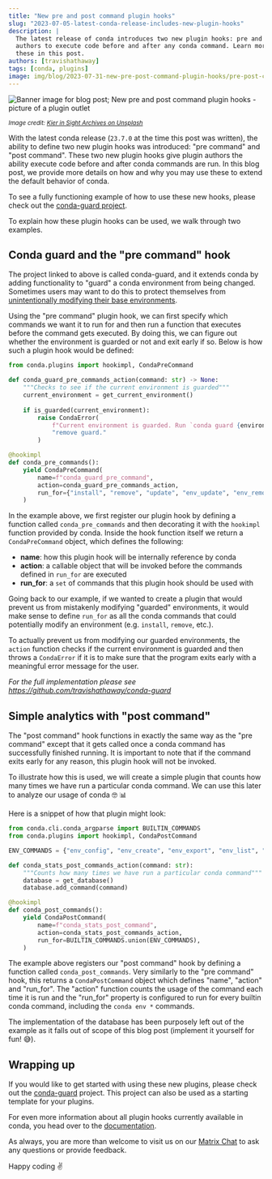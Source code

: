 ```yaml
---
title: "New pre and post command plugin hooks"
slug: "2023-07-05-latest-conda-release-includes-new-plugin-hooks"
description: |
  The latest release of conda introduces two new plugin hooks: pre and post command. These hooks allow plugin
  authors to execute code before and after any conda command. Learn more about how and why you would use
  these in this post.
authors: [travishathaway]
tags: [conda, plugins]
image: img/blog/2023-07-31-new-pre-post-command-plugin-hooks/pre-post-command-image.jpg
---
```


[conda-issue]: https://github.com/conda/conda/issues/12138
[conda-guard]: https://github.com/travishathaway/conda-guard
[conda-plugin-docs]: https://docs.conda.io/projects/conda/en/stable/dev-guide/plugins/index.html
[matrix]: https://matrix.to/#/#conda:matrix.org


<Image img={banner} alt="Banner image for blog post; New pre and post command plugin hooks - picture of a plugin outlet"/>

<p>
    <i>
        <small>
            Image credit: <a href="https://unsplash.com/photos/7d8pxcMVl7A">Kier in Sight Archives on Unsplash</a>
        </small>
    </i>
</p>

With the latest conda release (`23.7.0` at the time this post was written), the ability to define
two new plugin hooks was introduced: "pre command" and "post command". These two new plugin hooks give
plugin authors the ability execute code before and after conda commands are run. In this blog post,
we provide more details on how and why you may use these to extend the default behavior of conda.

To see a fully functioning example of how to use these new hooks, please check out the [conda-guard
project][conda-guard].

<!-- truncate -->

To explain how these plugin hooks can be used, we walk through two examples.

## Conda guard and the "pre command" hook

The project linked to above is called conda-guard, and it extends conda by adding functionality to "guard"
a conda environment from being changed. Sometimes users may want to do this to protect themselves from
[unintentionally modifying their base environments][conda-issue].

Using the "pre command" plugin hook, we can first specify which commands we want it to run for and then
run a function that executes before the command gets executed. By doing this, we can figure out whether
the environment is guarded or not and exit early if so. Below is how such a plugin hook would be defined:

```python
from conda.plugins import hookimpl, CondaPreCommand

def conda_guard_pre_commands_action(command: str) -> None:
    """Checks to see if the current environment is guarded"""
    current_environment = get_current_environment()
    
    if is_guarded(current_environment):
        raise CondaError(
            f"Current environment is guarded. Run `conda guard {environment}` to "
            "remove guard."
        )

@hookimpl
def conda_pre_commands():
    yield CondaPreCommand(
        name=f"conda_guard_pre_command",
        action=conda_guard_pre_commands_action,
        run_for={"install", "remove", "update", "env_update", "env_remove"},
    )
```

In the example above, we first register our plugin hook by defining a function called
`conda_pre_commands` and then decorating it with the `hookimpl` function provided by conda.
Inside the hook function itself we return a `CondaPreCommand` object, which defines the following:

- **name**: how this plugin hook will be internally reference by conda
- **action**: a callable object that will be invoked before the commands defined in `run_for` are
  executed
- **run_for**: a `set` of commands that this plugin hook should be used with

Going back to our example, if we wanted to create a plugin that would prevent us from mistakenly
modifying "guarded" environments, it would make sense to define `run_for` as all the conda commands
that could potentially modify an environment (e.g. `install`, `remove`, etc.).

To actually prevent us from modifying our guarded environments, the `action` function
checks if the current environment is guarded and then throws a `CondaError` if it is to make
sure that the program exits early with a meaningful error message for the user.

_For the full implementation please see https://github.com/travishathaway/conda-guard_

## Simple analytics with "post command"

The "post command" hook functions in exactly the same way as the "pre command" except that it gets
called once a conda command has successfully finished running. It is important to note that if
the command exits early for any reason, this plugin hook will not be invoked.

To illustrate how this is used, we will create a simple plugin that counts how many times we have
run a particular conda command. We can use this later to analyze our usage of conda 🤓 📊

Here is a snippet of how that plugin might look:

```python
from conda.cli.conda_argparse import BUILTIN_COMMANDS
from conda.plugins import hookimpl, CondaPostCommand

ENV_COMMANDS = {"env_config", "env_create", "env_export", "env_list", "env_remove", "env_update"}

def conda_stats_post_commands_action(command: str):
    """Counts how many times we have run a particular conda command"""
    database = get_database()
    database.add_command(command)

@hookimpl
def conda_post_commands():
    yield CondaPostCommand(
        name=f"conda_stats_post_command",
        action=conda_stats_post_commands_action,
        run_for=BUILTIN_COMMANDS.union(ENV_COMMANDS),
    )
```

The example above registers our "post command" hook by defining a function called
`conda_post_commands`. Very similarly to the "pre command" hook, this returns a 
`CondaPostCommand` object which defines "name", "action" and "run_for". The "action"
function counts the usage of the command each time it is run and the "run_for" property
is configured to run for every builtin conda command, including the `conda env *` 
commands.

The implementation of the database has been purposely left out of the example as it
falls out of scope of this blog post (implement it yourself for fun! 😅).

## Wrapping up

If you would like to get started with using these new plugins, please check out the 
[conda-guard][conda-guard] project. This project can also be used as a starting template
for your plugins.

For even more information about all plugin hooks currently available in conda, you
head over to the [documentation][conda-plugin-docs].

As always, you are more than welcome to visit us on our [Matrix Chat][matrix] to ask any questions
or provide feedback.

Happy coding ✌️
